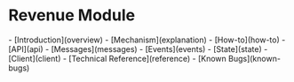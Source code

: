 # Revenue Module

<Accordion title="Overview" icon="eye" defaultOpen="true">
  - [Introduction](overview)
</Accordion>

<Accordion title="Explanation" icon="book">
  - [Mechanism](explanation)
</Accordion>

<Accordion title="How-To Guide" icon="graduation-cap">
  - [How-to](how-to)
</Accordion>

<Accordion title="Reference" icon="code">
  - [API](api)
  - [Messages](messages)
  - [Events](events)
  - [State](state)
  - [Client](client)
  - [Technical Reference](reference)
  - [Known Bugs](known-bugs)
</Accordion> 